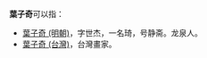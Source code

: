 '''葉子奇'''可以指：
*[[葉子奇_(明朝)|葉子奇 (明朝)]]，字世杰，一名琦，号静斋。龙泉人。
*[[葉子奇_(台灣)|葉子奇 (台灣)]]，台灣畫家。

{{disambig|Cat=三字叶姓人名消歧义}}